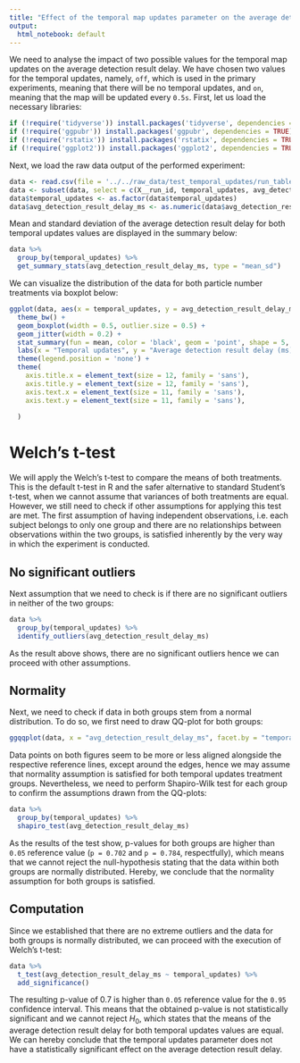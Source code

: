 ```yaml
---
title: "Effect of the temporal map updates parameter on the average detection result delay"
output:
  html_notebook: default
---
```


We need to analyse the impact of two possible values for the temporal map updates on the average detection result delay. We have chosen two values for the temporal updates, namely, `off`, which is used in the primary experiments, meaning that there will be no temporal updates, and `on`, meaning that the map will be updated every `0.5s`. First, let us load the necessary libraries:
```r
if (!require('tidyverse')) install.packages('tidyverse', dependencies = TRUE); library('tidyverse')
if (!require('ggpubr')) install.packages('ggpubr', dependencies = TRUE); library('ggpubr')
if (!require('rstatix')) install.packages('rstatix', dependencies = TRUE); library('rstatix')
if (!require('ggplot2')) install.packages('ggplot2', dependencies = TRUE); library('ggplot2')
```

Next, we load the raw data output of the performed experiment:
```r
data <- read.csv(file = '../../raw_data/test_temporal_updates/run_table.csv')
data <- subset(data, select = c(X__run_id, temporal_updates, avg_detection_result_delay_ms))
data$temporal_updates <- as.factor(data$temporal_updates)
data$avg_detection_result_delay_ms <- as.numeric(data$avg_detection_result_delay_ms)
```

Mean and standard deviation of the average detection result delay for both temporal updates values are displayed in the summary below:
```r
data %>%
  group_by(temporal_updates) %>%
  get_summary_stats(avg_detection_result_delay_ms, type = "mean_sd")
```

We can visualize the distribution of the data for both particle number treatments via boxplot below:
```r
ggplot(data, aes(x = temporal_updates, y = avg_detection_result_delay_ms, fill = temporal_updates)) +
  theme_bw() + 
  geom_boxplot(width = 0.5, outlier.size = 0.5) + 
  geom_jitter(width = 0.2) +
  stat_summary(fun = mean, color = 'black', geom = 'point', shape = 5, size = 1.5) +
  labs(x = "Temporal updates", y = "Average detection result delay (ms)") +
  theme(legend.position = 'none') +
  theme(
    axis.title.x = element_text(size = 12, family = 'sans'),
    axis.title.y = element_text(size = 12, family = 'sans'),
    axis.text.x = element_text(size = 11, family = 'sans'),
    axis.text.y = element_text(size = 11, family = 'sans'),
    
  )
```

# Welch's t-test

We will apply the Welch's t-test to compare the means of both treatments. This is the default t-test in R and the safer alternative to standard Student's t-test, when we cannot assume that variances of both treatments are equal. However, we still need to check if other assumptions for applying this test are met. The first assumption of having independent observations, i.e. each subject belongs to only one group and there are no relationships between observations within the two groups, is satisfied inherently by the very way in which the experiment is conducted.

## No significant outliers

Next assumption that we need to check is if there are no significant outliers in neither of the two groups:
```r
data %>% 
  group_by(temporal_updates) %>%
  identify_outliers(avg_detection_result_delay_ms)
```

As the result above shows, there are no significant outliers hence we can proceed with other assumptions.

## Normality

Next, we need to check if data in both groups stem from a normal distribution. To do so, we first need to draw QQ-plot for both groups:
```r
ggqqplot(data, x = "avg_detection_result_delay_ms", facet.by = "temporal_updates")
```
Data points on both figures seem to be more or less aligned alongside the respective reference lines, except around the edges, hence we may assume that normality assumption is satisfied for both temporal updates treatment groups. Nevertheless, we need to perform Shapiro-Wilk test for each group to confirm the assumptions drawn from the QQ-plots:
```r
data %>%
  group_by(temporal_updates) %>%
  shapiro_test(avg_detection_result_delay_ms)
```
As the results of the test show, p-values for both groups are higher than `0.05` reference value (`p = 0.702` and `p = 0.784`, respectfully), which means that we cannot reject the null-hypothesis stating that the data within both groups are normally distributed. Hereby, we conclude that the normality assumption for both groups is satisfied.

## Computation

Since we established that there are no extreme outliers and the data for both groups is normally distributed, we can proceed with the execution of Welch's t-test:
```r
data %>%
  t_test(avg_detection_result_delay_ms ~ temporal_updates) %>%
  add_significance()
```
The resulting p-value of $0.7$ is higher than `0.05` reference value for the `0.95` confidence interval. This means that the obtained p-value is not statistically significant and we cannot reject $H_0$, which states that the means of the average detection result delay for both temporal updates values are equal. We can hereby conclude that the temporal updates parameter does not have a statistically significant effect on the average detection result delay.
